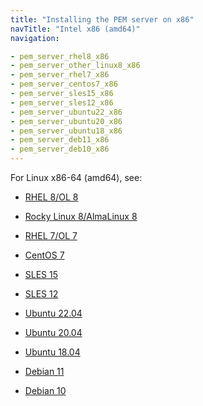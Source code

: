 ```yaml
---
title: "Installing the PEM server on x86"
navTitle: "Intel x86 (amd64)"
navigation:

- pem_server_rhel8_x86
- pem_server_other_linux8_x86
- pem_server_rhel7_x86
- pem_server_centos7_x86
- pem_server_sles15_x86
- pem_server_sles12_x86
- pem_server_ubuntu22_x86
- pem_server_ubuntu20_x86
- pem_server_ubuntu18_x86
- pem_server_deb11_x86
- pem_server_deb10_x86
---
```


For Linux x86-64 (amd64), see:
  - [RHEL 8/OL 8](pem_server_rhel8_x86)

  - [Rocky Linux 8/AlmaLinux 8](pem_server_other_linux8_x86)
  - [RHEL 7/OL 7](pem_server_rhel7_x86)
  - [CentOS 7](pem_server_centos7_x86)
  - [SLES 15](pem_server_sles15_x86)
  - [SLES 12](pem_server_sles12_x86)
  - [Ubuntu 22.04](pem_server_ubuntu22_x86)
  - [Ubuntu 20.04](pem_server_ubuntu20_x86)
  - [Ubuntu 18.04](pem_server_ubuntu18_x86)
  - [Debian 11](pem_server_deb11_x86)
  - [Debian 10](pem_server_deb10_x86)


